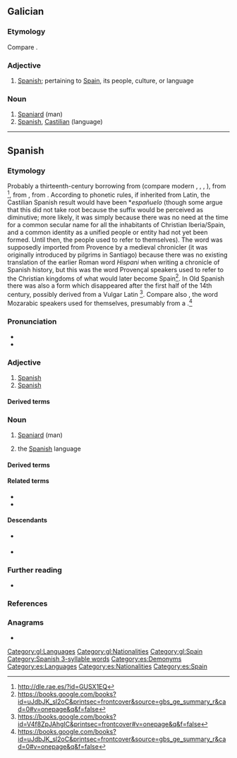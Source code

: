 {{also|Español}}
==Galician==

===Etymology===
Compare {{cog|es|español}}.

===Adjective===
{{gl-adj|f=española|mpl=españois}}

# [[Spanish]]; pertaining to [[Spain]], its people, culture, or language

===Noun===
{{gl-noun|m|españois|f=española}}

# [[Spaniard]] (man)
# [[Spanish]], [[Castilian]] (language)

[[Category:gl:Languages]]
[[Category:gl:Nationalities]]
[[Category:gl:Spain]]

----

==Spanish==

===Etymology===
Probably a thirteenth-century borrowing from {{bor|es|pro|espaignol}} (compare modern {{cog|oc|espanhòl}}, {{cog|ca|espanyol}}, {{cog|pt|espanhol}}, {{cog|fr|espagnol}}), from {{der|es|VL.|*Hispaniolus|t=of Spain}}<ref>http://dle.rae.es/?id=GUSX1EQ</ref>, from {{der|es|la|hispānus|Hispānus}}, from {{m|la|Hispānia}}. According to phonetic rules, if inherited from Latin, the Castilian Spanish result would have been *''españuelo'' (though some argue that this did not take root because the suffix {{m|es|-uelo}} would be perceived as diminutive; more likely, it was simply because there was no need at the time for a common secular name for all the inhabitants of Christian Iberia/Spain, and a common identity as a unified people or entity had not yet been formed. Until then, the people used {{m|es|cristiano|t=Christian}} to refer to themselves). The word {{m|es||español}} was supposedly imported from Provence by a medieval chronicler (it was originally introduced by pilgrims in Santiago) because there was no existing translation of the earlier Roman word ''Hispani'' when writing a chronicle of Spanish history, but this was the word Provençal speakers used to refer to the Christian kingdoms of what would later become Spain<ref>https://books.google.com/books?id=uJdbJK_sl2oC&printsec=frontcover&source=gbs_ge_summary_r&cad=0#v=onepage&q&f=false</ref>. In Old Spanish there was also a form {{m|osp|españón}} which disappeared after the first half of the 14th century, possibly derived from a Vulgar Latin {{m|la||*Hispaniōnem}}<ref>https://books.google.com/books?id=V4f8ZpJAhgIC&printsec=frontcover#v=onepage&q&f=false</ref>. Compare also {{m|es|espanesco}}, the word Mozarabic speakers used for themselves, presumably from a {{cog|VL.||*Hispaniscus}}.<ref>https://books.google.com/books?id=uJdbJK_sl2oC&printsec=frontcover&source=gbs_ge_summary_r&cad=0#v=onepage&q&f=false</ref>

===Pronunciation===
* {{es-IPA}}
* {{audio|es|es-us-espanol.ogg|Audio (US)}}

===Adjective===
{{es-adj|mpl=españoles|f=española}}

# [[Spanish]] {{gloss|from or native to Spain}}
# [[Spanish]] {{gloss|pertaining to Spain or to the language}}

====Derived terms====
{{der2|es
|comillas españolas
|Guinea Española
|lengua de signos española
|salsa española
|tortilla española
}}

===Noun===
{{es-noun|m|españoles|f=española}}

# [[Spaniard]] (man)
# {{senseid|es|Q1321}} the [[Spanish]] language
#: {{syn|es|castellano}}

====Derived terms====
{{der3|es|antiespañol|español antiguo|español mexicano|españolado|españolismo|españolista|españolizar}}

====Related terms====
* {{l|es|España}}
* {{l|es|hispano}}

====Descendants====
* {{desc|bor=1|en|Hispaniola}} {{q|from the feminine {{l|es|española}}}}
* {{desctree|bor=1|haw|Paniolo}}

===Further reading===
* {{R:DRAE}}

===References===
<references/>

===Anagrams===
* {{anagrams|es|lapones|Nápoles|nopales|pañoles|pelonas|péñolas}}

[[Category:Spanish 3-syllable words]]
[[Category:es:Demonyms]]
[[Category:es:Languages]]
[[Category:es:Nationalities]]
[[Category:es:Spain]]